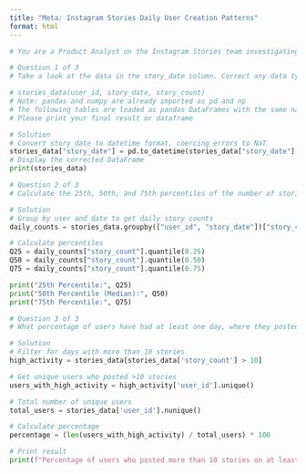 ```yaml
---
title: "Meta: Instagram Stories Daily User Creation Patterns"
format: html
---
```

```python
# You are a Product Analyst on the Instagram Stories team investigating story creation patterns. The team wants to understand the distribution of stories created by users daily. You will analyze user storytelling behavior to optimize engagement strategies.

# Question 1 of 3
# Take a look at the data in the story_date column. Correct any data type inconsistencies in that column.

# stories_data(user_id, story_date, story_count)
# Note: pandas and numpy are already imported as pd and np
# The following tables are loaded as pandas DataFrames with the same names: stories_data
# Please print your final result or dataframe

# Solution
# Convert story_date to datetime format, coercing errors to NaT
stories_data["story_date"] = pd.to_datetime(stories_data["story_date"], errors="coerce")
# Display the corrected DataFrame
print(stories_data)

# Question 2 of 3
# Calculate the 25th, 50th, and 75th percentiles of the number of stories created per user per day.

# Solution
# Group by user and date to get daily story counts
daily_counts = stories_data.groupby(["user_id", "story_date"])["story_count"].sum().reset_index()

# Calculate percentiles
Q25 = daily_counts["story_count"].quantile(0.25)
Q50 = daily_counts["story_count"].quantile(0.50)
Q75 = daily_counts["story_count"].quantile(0.75)

print("25th Percentile:", Q25)
print("50th Percentile (Median):", Q50)
print("75th Percentile:", Q75)

# Question 3 of 3
# What percentage of users have had at least one day, where they posted more than 10 stories on that day?

# Solution
# Filter for days with more than 10 stories
high_activity = stories_data[stories_data['story_count'] > 10]

# Get unique users who posted >10 stories
users_with_high_activity = high_activity['user_id'].unique()

# Total number of unique users
total_users = stories_data['user_id'].nunique()

# Calculate percentage
percentage = (len(users_with_high_activity) / total_users) * 100

# Print result
print(f"Percentage of users who posted more than 10 stories on at least one day: {percentage:.2f}%")

```